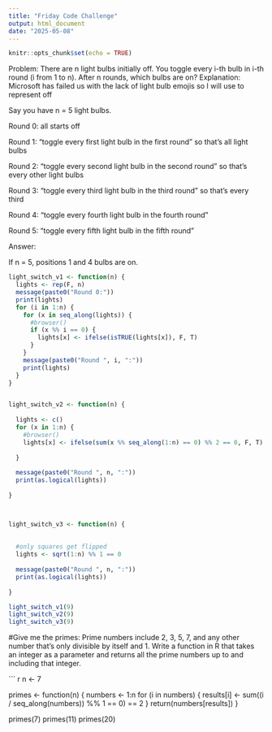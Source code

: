 ```yaml
---
title: "Friday Code Challenge"
output: html_document
date: "2025-05-08"
---
```


```r
knitr::opts_chunk$set(echo = TRUE)
```

 
Problem:
There are n light bulbs initially off. You toggle every i-th bulb in i-th round (i from 1 to n). After n rounds, which bulbs are on?
Explanation:
Microsoft has failed us with the lack of light bulb emojis so I will use  to represent off 

Say you have n = 5 light bulbs.

Round 0: all starts off


Round 1: "toggle every first light bulb in the first round" so that's all light bulbs


Round 2: "toggle every second light bulb in the second round" so that's every other light bulbs


Round 3: "toggle every third light bulb in the third round" so that's every third


Round 4: "toggle every fourth light bulb in the fourth round"


Round 5: "toggle every fifth light bulb in the fifth round"


Answer:

If n = 5, positions 1 and 4 bulbs are on.

 

``` r


light_switch_v1 <- function(n) {
  lights <- rep(F, n)
  message(paste0("Round 0:"))
  print(lights)
  for (i in 1:n) {
    for (x in seq_along(lights)) {
      #browser()
      if (x %% i == 0) {
        lights[x] <- ifelse(isTRUE(lights[x]), F, T) 
      }
    }  
    message(paste0("Round ", i, ":"))
    print(lights)
  }
}


light_switch_v2 <- function(n) {
  
  lights <- c()
  for (x in 1:n) {
    #browser()
    lights[x] <- ifelse(sum(x %% seq_along(1:n) == 0) %% 2 == 0, F, T) # 4 0s means flips 4 times
    
  }
  
  message(paste0("Round ", n, ":"))
  print(as.logical(lights))
  
}



light_switch_v3 <- function(n) {
  
  
  #only squares get flipped
  lights <- sqrt(1:n) %% 1 == 0
  
  message(paste0("Round ", n, ":"))
  print(as.logical(lights))
  
}

light_switch_v1(9)
light_switch_v2(9)
light_switch_v3(9)

```

#Give me the primes:
Prime numbers include 2, 3, 5, 7, and any other number that’s only divisible by itself and 1. Write a function in R that takes an integer as a parameter and returns all the prime numbers up to and including that integer.

``` r

n <- 7

primes <- function(n) {
  numbers <- 1:n
  for (i in numbers) {
    results[i] <- sum((i / seq_along(numbers)) %% 1 == 0) == 2
  }
  return(numbers[results])
}

primes(7)
primes(11)
primes(20)

